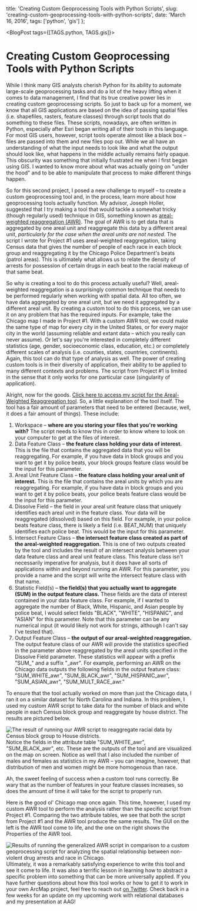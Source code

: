 
  title: 'Creating Custom Geoprocessing Tools with Python Scripts',
  slug: 'creating-custom-geoprocessing-tools-with-python-scripts',
  date: 'March 16, 2016',
  tags: ['python', 'gis']
};

<BlogPost tags={[TAGS.python, TAGS.gis]}>

# Creating Custom Geoprocessing Tools with Python Scripts

While I think many GIS analysts cherish Python for its ability to automate large-scale geoprocessing tasks and do a lot of the heavy lifting when it comes to data management, I find that its true creative power lies in creating custom geoprocessing scripts. So just to back up for a moment, we know that all GIS applications are based on the idea of passing spatial files (i.e. shapefiles, rasters, feature classes) through script tools that do something to these files. These scripts, nowadays, are often written in Python, especially after Esri began writing all of their tools in this language. For most GIS users, however, script tools operate almost like a black box – files are passed into them and new files pop out. While we all have an understanding of what the input needs to look like and what the output should look like, what happens in the middle actually remains fairly opaque. This obscurity was something that initially frustrated me when I first began using GIS. I wanted to know more about what was actually going on "under the hood" and to be able to manipulate that process to make different things happen.

So for this second project, I posed a new challenge to myself – to create a custom geoprocessing tool and, in the process, learn more about how geoprocessing tools actually function. My advisor, Joseph Holler, suggested that I try making a tool that would tackle a somewhat tricky (though regularly used) technique in GIS, something known as [areal-weighted reaggregation (AWR)](https://www.youtube.com/playlist?list=PL_VbgrAKJwrqAr-CSnBpLRvOXfAoRs_hW_). The goal of AWR is to get data that is aggregated by one areal unit and reaggregate this data by a different areal unit, _particularly for the case when the areal units are not nested_. The script I wrote for Project #1 uses areal-weighted reaggregation, taking Census data that gives the number of people of each race in each block group and reaggregating it by the Chicago Police Department's beats (patrol areas). This is ultimately what allows us to relate the density of arrests for possession of certain drugs in each beat to the racial makeup of that same beat.

So why is creating a tool to do this process actually useful? Well, areal-weighted reaggregation is a surprisingly common technique that needs to be performed regularly when working with spatial data. All too often, we have data aggregated by one areal unit, but we need it aggregated by a different areal unit. By creating a custom tool to do this process, we can use it on any problem that has the required inputs. For example, take the Chicago map I made in Project #1. With a custom AWR tool, we could make the same type of map for every city in the United States, or for every major city in the world (assuming reliable and extant data – which you really can never assume). Or let's say you're interested in completely different statistics (age, gender, socioeconomic class, education, etc.) or completely different scales of analysis (i.e. counties, states, countries, continents). Again, this tool can do that type of analysis as well. The power of creating custom tools is in their diversity of application, their ability to be applied to many different contexts and problems. The script from Project #1 is limited in the sense that it only works for one particular case (singularity of application).

Alright, now for the goods. [Click here to access my script for the Areal-Weighted Reaggregation tool](/thoughts/creating-custom-geoprocessing-tools-with-python-scripts/awr.py). So, a little explanation of the tool itself. The tool has a fair amount of parameters that need to be entered (because, well, it does a fair amount of things). These include:

1. Workspace – **where are you storing your files that you're working with?** The script needs to know this in order to know where to look on your computer to get at the files of interest.
2. Data Feature Class – **the feature class holding your data of interest.** This is the file that contains the aggregated data that you will be reaggregating. For example, if you have data in block groups and you want to get it by police beats, your block groups feature class would be the input for this parameter.
3. Areal Unit Feature Class – **the feature class holding your areal unit of interest.** This is the file that contains the areal units by which you are reaggregating. For example, if you have data in block groups and you want to get it by police beats, your police beats feature class would be the input for this parameter.
4. Dissolve Field – the field in your areal unit feature class that uniquely identifies each areal unit in the feature class. Your data will be reaggregated (dissolved) based on this field. For example, in your police beats feature class, there is likely a field (i.e. BEAT_NUM) that uniquely identifies each police beat. This would be the input for this parameter.
5. Intersect Feature Class – **the intersect feature class created as part of the areal-weighted reaggregation.** This is one of two outputs created by the tool and includes the result of an intersect analysis between your data feature class and areal unit feature class. This feature class isn't necessarily imperative for analysis, but it does have all sorts of applications within and beyond running an AWR. For this parameter, you provide a name and the script will write the intersect feature class with that name.
6. Statistic Field(s) – **the field(s) that you actually want to aggregate (SUM) in the output feature class.** These fields are the data of interest contained in your data feature class. For example, if I wanted to aggregate the number of Black, White, Hispanic, and Asian people by police beat, I would select fields "BLACK", "WHITE", "HISPANIC", and "ASIAN" for this parameter. Note that this parameter can be any numerical input (it would likely not work for strings, although I can't say I've tested that).
7. Output Feature Class – **the output of our areal-weighted reaggregation.** The output feature class of our AWR will provide the statistics specified in the parameter above reaggregated by the areal units specified in the Dissolve Field parameter. These statistics will appear with a prefix "SUM\_" and a suffix "\_awr". For example, performing an AWR on the Chicago data outputs the following fields in the output feature class: "SUM_WHITE_awr", "SUM_BLACK_awr", "SUM_HISPANIC_awr", "SUM_ASIAN_awr", "SUM_MULT_RACE_awr."

To ensure that the tool actually worked on more than just the Chicago data, I ran it on a similar dataset for North Carolina and Indiana. In this problem, I used my custom AWR script to take data for the number of black and white people in each Census block group and reaggregate by house district. The results are pictured below.

![The result of running our AWR script to reaggregate racial data by Census block group to House districts.](/thoughts/creating-custom-geoprocessing-tools-with-python-scripts/awr-nc-in.png)
Notice the fields in the attribute table "SUM_WHITE_awr", "SUM_BLACK_awr", etc. These are the outputs of the tool and are visualized on the map on screen. Notice as well that I also included the number of males and females as statistics in my AWR – you can imagine, however, that distribution of men and women might be more homogenous than race.

Ah, the sweet feeling of success when a custom tool runs correctly. Be wary that as the number of features in your feature classes increases, so does the amount of time it will take for the script to properly run.

Here is the good ol' Chicago map once again. This time, however, I used my custom AWR tool to perform the analysis rather than the specific script from Project #1. Comparing the two attribute tables, we see that both the script from Project #1 and the AWR tool produce the same results. The GUI on the left is the AWR tool come to life, and the one on the right shows the Properties of the AWR tool.

![Results of running the generalized AWR script in comparison to a custom geoprocessing script for analyzing the spatial relationship between non-violent drug arrests and race in Chicago.](/thoughts/creating-custom-geoprocessing-tools-with-python-scripts/awr-chicago.jpg)
Ultimately, it was a remarkably satisfying experience to write this tool and see it come to life. It was also a terrific lesson in learning how to abstract a specific problem into something that can be more universally applied. If you have further questions about how this tool works or how to get it to work in your own ArcMap project, feel free to reach out [on Twitter](https://twitter.com/parker_ziegler). Check back in a few weeks for an update on my upcoming work with relational databases and my presentation at AAG!

</BlogPost>
